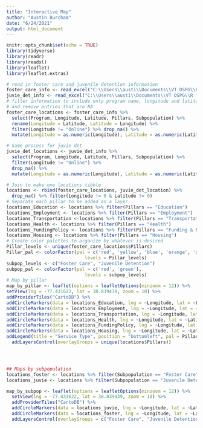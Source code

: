 ```yaml
---
title: "Interactive Map"
author: "Austin Burcham"
date: "6/24/2021"
output: html_document
---
```


```r
knitr::opts_chunk$set(echo = TRUE)
library(tidyverse)
library(readr)
library(readxl)
library(leaflet)
library(leaflet.extras)
```

```r
# read in foster care and juvenile detention information
foster_care_info <- read_excel("C:\\Users\\austi\\Documents\\VT DSPG\\R files\\2021_DSPG_Loudoun\\Qualitative_research\\Research-Foster_care-New_col_added.xlsx")
juvie_det_info <- read_excel("C:\\Users\\austi\\Documents\\VT DSPG\\R files\\2021_DSPG_Loudoun\\Qualitative_research\\Research-Juvenile_Detention-New_col_added.xlsx")
# filter information to include only program name, longitude and latitude
# and remove entries that are NA
foster_care_locations <- foster_care_info %>% 
  select(Program, Longitude, Latitude, Pillars, Subpopulation) %>% 
  rename(Longitude = Latitude, Latitude = Longitude) %>% 
  filter(Longitude != "Online") %>% drop_na() %>% 
  mutate(Longitude = as.numeric(Longitude), Latitude = as.numeric(Latitude))

# Same process for juvie det
juvie_det_locations <- juvie_det_info %>% 
  select(Program, Longitude, Latitude, Pillars, Subpopulation) %>% 
  filter(Longitude != "Online") %>% 
  drop_na() %>% 
  mutate(Longitude = as.numeric(Longitude), Latitude = as.numeric(Latitude))

# Join to make one locations tibble 
locations <- rbind(foster_care_locations, juvie_det_location) %>% 
  drop_na() %>% filter(Longitude != 0 & Latitude != 0)
# Separate each pillar to be added as a layer
locations_Education <- locations %>% filter(Pillars == "Education")
locations_Employment <- locations %>% filter(Pillars == "Employment")
locations_Transportation <-locations %>% filter(Pillars == "Transportation")
locations_Health <- locations %>% filter(Pillars == "Health")
locations_FundingPolicy <- locations %>% filter(Pillars == "Funding & Policy")
locations_Housing <- locations %>% filter(Pillars == "Housing") 
# Create color palettes to organize by whatever is desired
Pillar_levels <- unique(foster_care_locations$Pillars)
Pillar_pal <- colorFactor(pal = c('red', 'yellow', 'blue', 'orange', 'green', 'pink'), 
                             levels = Pillar_levels)
subpop_levels <- c("Foster Care", "Juvenile Detention")
subpop_pal <- colorFactor(pal = c('red', 'green'), 
                             levels = subpop_levels)
# Map by pillar 
map_by_pillar <- leaflet(options = leafletOptions(minzoom = 12)) %>% 
setView(lng = -77.431622, lat = 38.839439, zoom = 10) %>% 
addProviderTiles("CartoDB") %>% 
addCircleMarkers(data = locations_Education, lng = ~Longitude, lat = ~Latitude, popup = paste0(locations_Education$Program, " (", locations_Education$Pillars, ")"), radius = 2, color = ~Pillar_pal(Pillars), group = "Education") %>% 
addCircleMarkers(data = locations_Employment, lng = ~Longitude, lat = ~Latitude, popup = paste0(locations_Employment$Program, " (", foster_care_locations$Pillars, ")"), radius = 2, color = ~Pillar_pal(Pillars), group = "Employment") %>%
addCircleMarkers(data = locations_Transportation, lng = ~Longitude, lat = ~Latitude, popup = paste0(locations_Transportation$Program, " (", locations_Transportation$Pillars, ")"), radius = 2, color = ~Pillar_pal(Pillars), group = "Transportation") %>%
addCircleMarkers(data = locations_Health, lng = ~Longitude, lat = ~Latitude, popup = paste0(locations_Health$Program, " (", locations_Health$Pillars, ")"), radius = 2, color = ~Pillar_pal(Pillars), group = "Health") %>%
addCircleMarkers(data = locations_FundingPolicy, lng = ~Longitude, lat = ~Latitude, popup = paste0(locations_FundingPolicy$Program, " (", locations_FundingPolicy$Pillars, ")"), radius = 2, color = ~Pillar_pal(Pillars), group = "Funding & Policy") %>%
addCircleMarkers(data = locations_Housing, lng = ~Longitude, lat = ~Latitude, popup = paste0(locations_Housing$Program, " (", locations_Housing$Pillars, ")"), radius = 2, color = ~Pillar_pal(Pillars), group = "Housing") %>%
addLegend(title = "Service Type", position = "bottomleft", pal = Pillar_pal, values = Pillar_levels) %>%
  addLayersControl(overlayGroups = unique(locations$Pillars))




## Maps by subpopulation 
locations_foster <- locations %>% filter(Subpopulation == "Foster Care")
locations_juvie <- locations %>% filter(Subpopulation == "Juvenile Detention")

map_by_subpop <- leaflet(options = leafletOptions(minzoom = 12)) %>% 
  setView(lng = -77.431622, lat = 38.839439, zoom = 10) %>% 
  addProviderTiles("CartoDB") %>% 
  addCircleMarkers(data = locations_juvie, lng = ~Longitude, lat = ~Latitude, popup = paste0(locations_juvie$Program, " (", locations_juvie$Pillars, ")"), group = "Juvenile Detention", radius = 2, color = ~subpop_pal(Subpopulation)) %>% 
  addCircleMarkers(data = locations_foster, lng = ~Longitude, lat = ~Latitude, popup = paste0(locations_foster$Program, " (", locations_foster$Pillars, ")"), group = "Foster Care", radius = 2, color = ~subpop_pal(Subpopulation)) %>% 
  addLayersControl(overlayGroups = c("Foster Care", "Juvenile Detention"))

```

